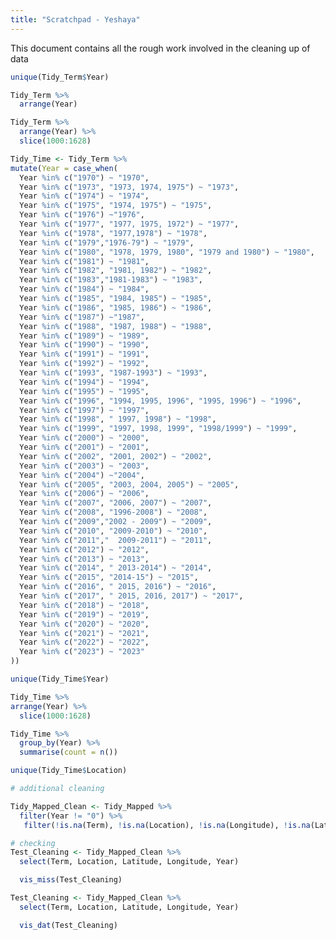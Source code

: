 ```yaml
---
title: "Scratchpad - Yeshaya"
---
```


This document contains all the rough work involved in the cleaning up of data 

```r
unique(Tidy_Term$Year)

Tidy_Term %>% 
  arrange(Year)
```

```r
Tidy_Term %>%
  arrange(Year) %>%
  slice(1000:1628)
```



```r
Tidy_Time <- Tidy_Term %>% 
mutate(Year = case_when(
  Year %in% c("1970") ~ "1970",
  Year %in% c("1973", "1973, 1974, 1975") ~ "1973",
  Year %in% c("1974") ~ "1974",
  Year %in% c("1975", "1974, 1975") ~ "1975",
  Year %in% c("1976") ~"1976",
  Year %in% c("1977", "1977, 1975, 1972") ~ "1977",
  Year %in% c("1978", "1977,1978") ~ "1978",
  Year %in% c("1979","1976-79") ~ "1979",
  Year %in% c("1980", "1978, 1979, 1980", "1979 and 1980") ~ "1980",
  Year %in% c("1981") ~ "1981",
  Year %in% c("1982", "1981, 1982") ~ "1982",
  Year %in% c("1983","1981-1983") ~ "1983",
  Year %in% c("1984") ~ "1984",
  Year %in% c("1985", "1984, 1985") ~ "1985",
  Year %in% c("1986", "1985, 1986") ~ "1986",
  Year %in% c("1987") ~"1987",
  Year %in% c("1988", "1987, 1988") ~ "1988",
  Year %in% c("1989") ~ "1989",
  Year %in% c("1990") ~ "1990",
  Year %in% c("1991") ~ "1991",
  Year %in% c("1992") ~ "1992",
  Year %in% c("1993", "1987-1993") ~ "1993",
  Year %in% c("1994") ~ "1994",
  Year %in% c("1995") ~ "1995",
  Year %in% c("1996", "1994, 1995, 1996", "1995, 1996") ~ "1996",
  Year %in% c("1997") ~ "1997",
  Year %in% c("1998", "	1997, 1998") ~ "1998",
  Year %in% c("1999", "1997, 1998, 1999", "1998/1999") ~ "1999",
  Year %in% c("2000") ~ "2000",
  Year %in% c("2001") ~ "2001",
  Year %in% c("2002", "2001, 2002") ~ "2002",
  Year %in% c("2003") ~ "2003",
  Year %in% c("2004") ~"2004",
  Year %in% c("2005", "2003, 2004, 2005") ~ "2005",
  Year %in% c("2006") ~ "2006",
  Year %in% c("2007", "2006, 2007") ~ "2007",
  Year %in% c("2008", "1996-2008") ~ "2008",
  Year %in% c("2009","2002 - 2009") ~ "2009",
  Year %in% c("2010", "2009-2010") ~ "2010",
  Year %in% c("2011","	2009-2011") ~ "2011",
  Year %in% c("2012") ~ "2012",
  Year %in% c("2013") ~ "2013",
  Year %in% c("2014", "	2013-2014") ~ "2014",
  Year %in% c("2015", "2014-15") ~ "2015",
  Year %in% c("2016", "	2015, 2016") ~ "2016",
  Year %in% c("2017", "	2015, 2016, 2017") ~ "2017",
  Year %in% c("2018") ~ "2018",
  Year %in% c("2019") ~ "2019",
  Year %in% c("2020") ~ "2020",
  Year %in% c("2021") ~ "2021",
  Year %in% c("2022") ~ "2022",
  Year %in% c("2023") ~ "2023"
))
```


```r
unique(Tidy_Time$Year)
```
```r
Tidy_Time %>% 
arrange(Year) %>% 
  slice(1000:1628)
```

```r
Tidy_Time %>% 
  group_by(Year) %>%
  summarise(count = n())
```


```r
unique(Tidy_Time$Location)
```

```r
# additional cleaning 

Tidy_Mapped_Clean <- Tidy_Mapped %>% 
  filter(Year != "0") %>% 
   filter(!is.na(Term), !is.na(Location), !is.na(Longitude), !is.na(Latitude))
```

```r
# checking
Test_Cleaning <- Tidy_Mapped_Clean %>% 
  select(Term, Location, Latitude, Longitude, Year)

  vis_miss(Test_Cleaning)

```
```r
Test_Cleaning <- Tidy_Mapped_Clean %>% 
  select(Term, Location, Latitude, Longitude, Year)

  vis_dat(Test_Cleaning)

```

